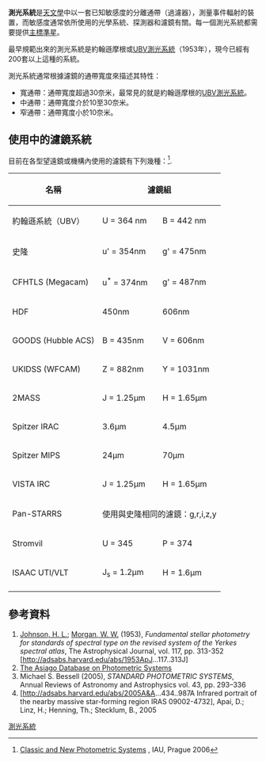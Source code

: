'''測光系統'''是[[天文學|天文學]]中以一套已知敏感度的分離通帶（過濾器），測量事件輻射的裝置，而敏感度通常依所使用的光學系統、探測器和濾鏡有關。每一個測光系統都需要提供[[測光標準星|主標準星]]。

最早規範出來的測光系統是約翰遜摩根或[[UBV測光系統|UBV測光系統]]（1953年），現今已經有200套以上這種的系統。

測光系統通常根據濾鏡的通帶寬度來描述其特性：
* 寬通帶：通帶寬度超過30奈米，最常見的就是約翰遜摩根的[[UBV測光系統|UBV測光系統]]。 
* 中通帶：通帶寬度介於10至30奈米。
* 窄通帶：通帶寬度小於10奈米。

== 使用中的濾鏡系統 ==
目前在各型望遠鏡或機構內使用的濾鏡有下列幾種：<ref>[http://www.astronomy2006.com/files/glass_talk.pdf Classic and New Photometric Systems] {{webarchive|url=https://web.archive.org/web/20070928074505/http://www.astronomy2006.com/files/glass_talk.pdf |date=2007-09-28 }}, IAU, Prague 2006</ref>.

{| class="wikitable" style="text-align:center;border-collapse:collapse;" cellpadding="2"
! 名稱
! colspan=7| 濾鏡組
! 連結
|-
| 約翰遜系統（UBV）
| U = 364 nm
| B = 442 nm
| V = 540 nm
| colspan=4|
| [[UBV測光系統|UBV測光系統]]
|-
| 史隆
| u' = 354nm 
| g' = 475nm 
| r' = 622nm 
| i' = 763nm 
| z' = 905nm 
| y' = 1005nm
|
| [[史隆數位巡天|史隆數位巡天]]
|-
| CFHTLS (Megacam)
| u<sup>*</sup> = 374nm 
| g' = 487nm 
| r' = 625nm 
| i' = 770nm 
| z' = 890nm
| colspan=2|
| [[加法夏望遠鏡|加法夏望遠鏡]]
|-
| HDF
| 450nm
| 606nm
| 814nm
| colspan=4|
| [[哈伯太空望遠鏡|哈伯太空望遠鏡]]的[[哈伯深空|哈伯深空]]
|-
| GOODS (Hubble ACS)
| B = 435nm
| V = 606nm
| i = 775nm
| z = 850nm
| colspan=3|
| 哈伯太空望遠鏡的[[先進巡天照相機|先進巡天照相機]]
|-
| UKIDSS (WFCAM)
| Z = 882nm
| Y = 1031nm
| J = 1248nm
| H = 1631nm
| K = 2201nm
| colspan=2|
| [[英國紅外線望遠鏡深空巡天|英國紅外線望遠鏡深空巡天]]
|-
| 2MASS
| J = 1.25μm
| H = 1.65μm
| K' = 2.15μm
| colspan=4|
| [[2微米全天巡天|2微米全天巡天]]
|-
| Spitzer IRAC
| 3.6μm
| 4.5μm
| 5.8μm
| 8.0μm
| colspan=3|
| [[史匹哲太空望遠鏡|史匹哲太空望遠鏡]]的紅外陣列相機
|-
| Spitzer MIPS
| 24μm
| 70μm
| 160μm
| colspan=4|
| 在史匹哲太空望遠鏡上的多頻影像光度計
|-
| VISTA IRC
| J = 1.25μm
| H = 1.65μm
| K = 2.20μm
| colspan=4|
| 
|-
| Pan-STARRS
| colspan=7| 使用與史隆相同的濾鏡：g,r,i,z,y
| [[泛星計畫|全景巡天望遠鏡和快速回應系統]]
|-
| Stromvil
| U = 345
| P = 374
| S = 405
| Y = 466
| Z = 516
| V = 544
| S = 656
| [[四色測光系統|Stromvil photometry]]
|-
| ISAAC UTI/VLT
| J<sub>s</sub> = 1.2µm
| H = 1.6µm
| K<sub>s</sub> = 2.2µm
| L = 3.78µm
| Brα = 4.07µm
| colspan=2|
| [[Very_Large_Telescope#Instruments|甚大望遠鏡的陣列相機和紅外光譜儀]]
|-
|}

== 參考資料 ==
<references/>
# [[哈罗德·约翰逊_(天文学家)|Johnson, H. L.]]; [[威廉·威爾遜·摩根|Morgan, W. W.]] (1953), ''Fundamental stellar photometry for standards of spectral type on the revised system of the Yerkes spectral atlas'', The Astrophysical Journal, vol. 117, pp. 313-352 [http://adsabs.harvard.edu/abs/1953ApJ...117..313J] {{Wayback|url=http://adsabs.harvard.edu/abs/1953ApJ...117..313J |date=20190402140913 }}
# [http://ulisse.pd.astro.it/Astro/ADPS/Systems/index.html The Asiago Database on Photometric Systems] {{Wayback|url=http://ulisse.pd.astro.it/Astro/ADPS/Systems/index.html |date=20200218032346 }}
# Michael S. Bessell (2005), ''STANDARD PHOTOMETRIC SYSTEMS'', Annual Reviews of Astronomy and Astrophysics vol. 43, pp. 293–336
# [http://adsabs.harvard.edu/abs/2005A&A...434..987A Infrared portrait of the nearby massive star-forming region IRAS 09002-4732], Apai, D.; Linz, H.; Henning, Th.; Stecklum, B., 2005


[[Category:測光系統|]]